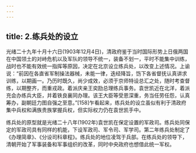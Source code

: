 ```yaml
---
---
---
```

title: 2.练兵处的设立
---




光绪二十九年十月十六日(1903年12月4日)，清政府鉴于当时国际形势上日俄两国在中国领土的对峙危机以及军队的领导不统一，装备不划一，平时不能集中训练，战时也不能有效统一指挥等原因，决定在北京设立练兵处，以改变上述情况。上谕说：“前因在各直省军制操法器械，未能一律，迭经降旨，饬下各省督抚认真讲求训练，以期画一。乃历时既久，尚少成效，必须于京师特设总汇之处，随时考查督练，以期整齐，而重戎政。着派庆亲王奕劻总理练兵事务。袁世凯近在北洋，着派充会办练兵大臣，并着铁良襄同办理。该王大臣等受恩深重，务当任劳任怨，认真筹办，副朝廷力图自强之至意。”[158]乍看起来，练兵处的设立虽似有利于清政府集中兵权和满族贵族掌握兵权，但实际权力仍在袁世凯手中。

练兵处的原型就是光绪二十八年(1902年)袁世凯在保定设置的军政司。练兵处同保定的军政司具有同样的机能，下设军政司、军令司、军学司。第二年练兵处制定了《办理简章》、《分设司科章程》。练兵处的地位凌驾于兵部。在练兵处的领导下，清朝开始了军事装备和军事组织的改革，同时中央政府也想借此统一军权。